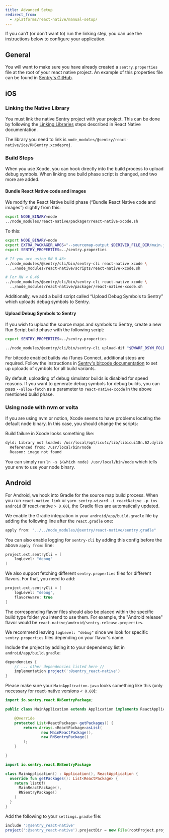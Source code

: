 ```yaml
---
title: Advanced Setup
redirect_from:
  - /platforms/react-native/manual-setup/
---
```


If you can’t (or don’t want to) run the linking step, you can use the instructions below to configure your application.

## General

You will want to make sure you have already created a `sentry.properties` file at the root of your react native project. An example of this properties file can be found in
[Sentry's GitHub](https://github.com/getsentry/examples/blob/master/react-native/sentry.properties).

## iOS

### Linking the Native Library

You must link the native Sentry project with your project. This can be done by following the [Linking Libraries](https://facebook.github.io/react-native/docs/linking-libraries-ios.html) steps described in React Native documentation.

The library you need to link is `node_modules/@sentry/react-native/ios/RNSentry.xcodeproj`.

### Build Steps

When you use Xcode, you can hook directly into the build process to upload debug symbols. When linking one build phase script is changed, and two more are added.

#### Bundle React Native code and images

We modify the React Native build phase (“Bundle React Native code and images”) slightly from this:

```bash
export NODE_BINARY=node
../node_modules/react-native/packager/react-native-xcode.sh
```

To this:

```bash
export NODE_BINARY=node
export EXTRA_PACKAGER_ARGS="--sourcemap-output $DERIVED_FILE_DIR/main.jsbundle.map"
export SENTRY_PROPERTIES=../sentry.properties

# If you are using RN 0.46+
../node_modules/@sentry/cli/bin/sentry-cli react-native xcode \
  ../node_modules/react-native/scripts/react-native-xcode.sh

# For RN < 0.46
../node_modules/@sentry/cli/bin/sentry-cli react-native xcode \
  ../node_modules/react-native/packager/react-native-xcode.sh
```

Additionally, we add a build script called “Upload Debug Symbols to Sentry” which uploads debug symbols to Sentry.

#### Upload Debug Symbols to Sentry

If you wish to upload the source maps and symbols to Sentry, create a new Run Script build phase with the following script:

```bash
export SENTRY_PROPERTIES=../sentry.properties

../node_modules/@sentry/cli/bin/sentry-cli upload-dif "$DWARF_DSYM_FOLDER_PATH"
```

For bitcode enabled builds via iTunes Connect, additional steps are required.
Follow the instructions in [Sentry's bitcode documentation](/clients/cocoa/dsym/#dsym-with-bitcode) to set up uploads of
symbols for all build variants.

By default, uploading of debug simulator builds is disabled for speed reasons. If you want to generate debug symbols for debug builds, you can pass `--allow-fetch` as a parameter to `react-native-xcode` in the above mentioned build phase.

### Using node with nvm or volta

If you are using nvm or notion, Xcode seems to have problems locating the default node binary. In this case, you should change the scripts:

Build failure in Xcode looks something like:

```bash
dyld: Library not loaded: /usr/local/opt/icu4c/lib/libicui18n.62.dylib
  Referenced from: /usr/local/bin/node
  Reason: image not found
```

You can simply run `ln -s $(which node) /usr/local/bin/node` which tells your env to use your node binary.

## Android

For Android, we hook into Gradle for the source map build process. When you run `react-native link` or `yarn sentry-wizard -i reactNative -p ios android` (if react-native `> 0.60`), the Gradle files are automatically updated.

We enable the Gradle integration in your `android/app/build.gradle` file by adding the following line after the `react.gradle` one:

```groovy {filename:android/app/build.gradle}
apply from: "../../node_modules/@sentry/react-native/sentry.gradle"
```

You can also enable logging for `sentry-cli` by adding this config before the above `apply from:` line:

```groovy {filename:android/app/build.gradle}
project.ext.sentryCli = [
    logLevel: "debug"
]
```

We also support fetching different `sentry.properties` files for different flavors. For that, you need to add:

```groovy {filename:android/app/build.gradle}
project.ext.sentryCli = [
    logLevel: "debug",
    flavorAware: true
]
```

The corresponding flavor files should also be placed within the specific build type folder you intend to use them. For example, the "Android release" flavor would be `react-native/android/sentry-release.properties`.

We recommend leaving `logLevel: "debug"` since we look for specific `sentry.properties` files depending on your flavor's name.

Include the project by adding it to your dependency list in `android/app/build.gradle`:

```groovy {filename:android/app/build.gradle}
dependencies {
    // ... other dependencies listed here //
    implementation project(':@sentry_react-native')
}
```

Please make sure your `MainApplication.java` looks something like this (only necessary for react-native versions `< 0.60`):

```java
import io.sentry.react.RNSentryPackage;

public class MainApplication extends Application implements ReactApplication {

    @Override
    protected List<ReactPackage> getPackages() {
        return Arrays.<ReactPackage>asList(
                new MainReactPackage(),
                new RNSentryPackage()
        );
    }

}
```

```kotlin
import io.sentry.react.RNSentryPackage

class MainApplication() : Application(), ReactApplication {
  override fun getPackages(): List<ReactPackage> {
    return listOf(
      MainReactPackage(),
      RNSentryPackage()
    )
  }
}
```

Add the following to your `settings.gradle` file:

```groovy {filename:android/settings.gradle}
include ':@sentry_react-native'
project(':@sentry_react-native').projectDir = new File(rootProject.projectDir, '../node_modules/@sentry/react-native/android')
```
